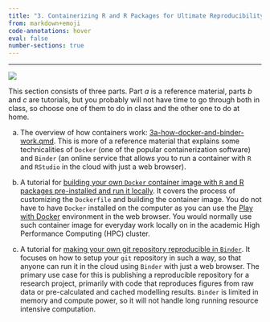 ```yaml
---
title: "3. Containerizing R and R Packages for Ultimate Reproducibility"
from: markdown+emoji
code-annotations: hover
eval: false
number-sections: true
---
```


-----

![](media/images/blocks-containers.png)

This section consists of three parts. Part *a* is a reference material, parts *b* and *c* are tutorials, but you probably will not have time to go through both in class, so choose one of them to do in class and the other one to do at home.

a. The overview of how containers work: [3a-how-docker-and-binder-work.qmd](3a-how-docker-and-binder-work.qmd). This is more of a reference material that explains some technicalities of `Docker` (one of the popular containerization software) and `Binder` (an online service that allows you to run a container with `R` and `RStudio` in the cloud with just a web browser).

b. A tutorial for [building your own `Docker` container image with `R` and R packages pre-installed and run it locally](3b-build-docker-container-image.qmd). It covers the process of customizing the `Dockerfile` and building the container image. You do not have to have `Docker` installed on the computer as you can use the [Play with Docker](https://www.docker.com/play-with-docker/){target="_blank"} environment in the web browser. You would normally use such container image for everyday work locally on in the academic High Performance Computing (HPC) cluster.

c. A tutorial for [making your own git repository reproducible in `Binder`](3c-reproducible-github-repo-in-binder.qmd). It focuses on how to setup your `git` repository in such a way, so that anyone can run it in the cloud using `Binder` with just a web browser. The primary use case for this is publishing a reproducible repository for a research project, primarily with code that reproduces figures from raw data or pre-calculated and cached modelling results. `Binder` is limited in memory and compute power, so it will not handle long running resource intensive computation.
